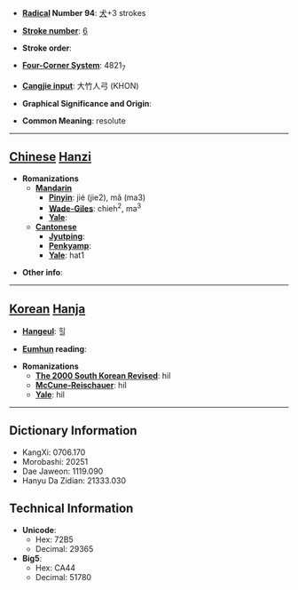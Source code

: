 * '''[[Wiktionary:Chinese radical index| Radical]] Number 94''': [[Wiktionary:Chinese radical index 犬|犬]]+3 strokes

* '''[[Wiktionary:Chinese total strokes index|Stroke number]]''': [[Wiktionary:Chinese total strokes index 6|6]]

* '''Stroke order''': 

* '''[[Wiktionary:Chinese four corner index|Four-Corner System]]''': 4821<sub>7</sub>

* '''[[Wiktionary:Chinese Cangjie index|Cangjie input]]''': 大竹人弓 (KHON)

* '''Graphical Significance and Origin''': 

* '''Common Meaning''': resolute

----

== [[Chinese]] [[Hanzi]] ==

* '''Romanizations'''
** '''[[Mandarin]]'''
*** '''[[Pinyin]]''': jié (jie2), mǎ (ma3)
*** '''[[Wade-Giles]]''': chieh<sup>2</sup>, ma<sup>3</sup>
*** '''[[Yale]]''': 
** '''[[Cantonese]]'''
*** '''[[Jyutping]]''':
*** '''[[Penkyamp]]''': 
*** '''[[Yale]]''': hat1

* '''Other info''': 

----

== [[Korean]] [[Hanja]] ==

* '''[[Hangeul]]''': 힐

* '''[[Eumhun]] reading''': 

* '''Romanizations'''
** '''[[The 2000 South Korean Revised Romanization|The 2000 South Korean Revised]]''': hil
** '''[[McCune-Reischauer]]''': hil
** '''[[Yale]]''': hil

----

== Dictionary Information ==

* KangXi: 0706.170
* Morobashi: 20251
* Dae Jaweon: 1119.090
* Hanyu Da Zidian: 21333.030

== Technical Information ==

* '''Unicode''':
** Hex: 72B5
** Decimal: 29365
* '''Big5''':
** Hex: CA44
** Decimal: 51780